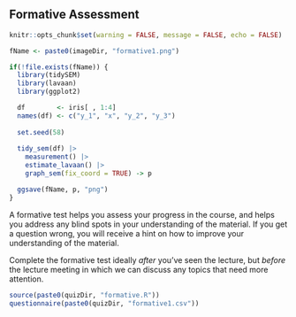 ## Formative Assessment

```{r include = FALSE}
knitr::opts_chunk$set(warning = FALSE, message = FALSE, echo = FALSE)

fName <- paste0(imageDir, "formative1.png")

if(!file.exists(fName)) {
  library(tidySEM)
  library(lavaan)
  library(ggplot2)

  df        <- iris[ , 1:4]
  names(df) <- c("y_1", "x", "y_2", "y_3")
  
  set.seed(58)
  
  tidy_sem(df) |>
    measurement() |>
    estimate_lavaan() |>
    graph_sem(fix_coord = TRUE) -> p

  ggsave(fName, p, "png")
}
```

A formative test helps you assess your progress in the course, and helps you address any blind spots in your understanding of the material.
If you get a question wrong, you will receive a hint on how to improve your understanding of the material.

Complete the formative test ideally *after* you've seen the lecture, but *before* the lecture meeting in which we can discuss any topics that need more attention.

```{r results = "asis", echo = FALSE}
source(paste0(quizDir, "formative.R"))
questionnaire(paste0(quizDir, "formative1.csv"))
```

